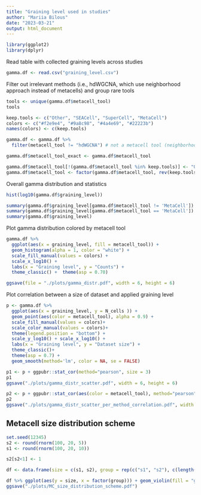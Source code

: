 ```yaml
---
title: "Graining level used in studies"
author: "Mariia Bilous"
date: "2023-03-21"
output: html_document
---
```


```r
library(ggplot2)
library(dplyr)
```

Read table with collected graining levels across studies
```r
gamma.df <- read.csv("graining_level.csv")
```

Filter out irrelevant methods (i.e., hdWGCNA, which use neighborhood approach instead of metacells) and group rare tools 
```r
tools <- unique(gamma.df$metacell_tool)
tools

keep.tools <- c("Other", "SEACell", "SuperCell", "MetaCell")   
colors <- c("#f2e9e4", "#9a8c98", "#4a4e69", "#22223b")
names(colors) <- c(keep.tools)

gamma.df <- gamma.df %>%
  filter(metacell_tool != "hdWGCNA") # not a metacell tool (neighborhoods)

gamma.df$metacell_tool_exact <- gamma.df$metacell_tool

gamma.df$metacell_tool[!(gamma.df$metacell_tool %in% keep.tools)] <- "Other"
gamma.df$metacell_tool <- factor(gamma.df$metacell_tool, rev(keep.tools))
```

Overall gamma distribution and statistics
```r
hist(log10(gamma.df$graining_level))

summary(gamma.df$graining_level[gamma.df$metacell_tool != 'MetaCell'])
summary(gamma.df$graining_level[gamma.df$metacell_tool == 'MetaCell'])
summary(gamma.df$graining_level)
```

Plot gamma distribution colored by metacell tool 

```r
gamma.df %>%
  ggplot(aes(x = graining_level, fill = metacell_tool)) + 
  geom_histogram(alpha = 1, color = "white") +
  scale_fill_manual(values = colors) +
  scale_x_log10() +
  labs(x = "Graining level", y = "Counts") +
  theme_classic() +  theme(asp = 0.70) 

ggsave(file = "./plots/gamma_distr.pdf", width = 6, height = 6)

```

Plot correlation between a size of dataset and applied graining level

```r
p <- gamma.df %>%
  ggplot(aes(x = graining_level, y = N_cells )) + 
  geom_point(aes(color = metacell_tool), alpha = 0.9) +
  scale_fill_manual(values = colors)+
  scale_color_manual(values = colors)+
  theme(legend.position = "bottom") +
  scale_y_log10() + scale_x_log10() +
  labs(x = "Graining level", y = "Dataset size") +
  theme_classic()+
  theme(asp = 0.7) +
  geom_smooth(method='lm', color = NA, se = FALSE)

p1 <- p + ggpubr::stat_cor(method="pearson", size = 3)
p1
ggsave("./plots/gamma_distr_scatter.pdf", width = 6, height = 6)

p2 <- p + ggpubr::stat_cor(aes(color = metacell_tool), method="pearson", p.accuracy = 0.001, r.accuracy = 0.01, size = 3)
p2
ggsave("./plots/gamma_distr_scatter_per_method_correlation.pdf", width = 6, height = 6)
```


## Metacell size distribution scheme

```r
set.seed(12345)
s2 <- round(rnorm(100, 20, 5)) 
s1 <- round(rnorm(100, 20, 10))

s2[s2<1] <- 1

df <- data.frame(size = c(s1, s2), group = rep(c("s1", "s2"), c(length(s1), length(s2))))

df %>% ggplot(aes(y = size, x = factor(group))) + geom_violin(fill = "gray", trim = F, adjust = 1) + theme_void()
ggsave("./plots/MC_size_distribution_scheme.pdf")
```



